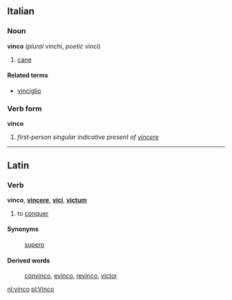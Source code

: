 ==Italian==
===Noun===
'''vinco''' (''plural'' vinchi, ''poetic'' vinci)

# [[cane]]

====Related terms====
*[[vinciglio]]

===Verb form===
'''vinco'''

# ''first-person singular indicative present of [[vincere]]''

----

==Latin==
===Verb===
'''vinco''', '''[[vincere]]''', '''[[vici]]''', '''[[victum]]'''

# to [[conquer]]
====Synonyms====
: [[supero]]
====Derived words====
: [[convinco]], [[evinco]], [[revinco]], [[victor]]

[[nl:vinco]]
[[pl:Vinco]]